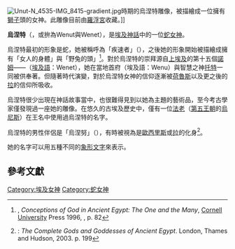 [[File:Unut-N_4535-IMG_8415-gradient.jpg|thumb]]時期的烏涅特雕像，被描繪成一位擁有[[獅子|獅子]]頭的女神。此雕像目前由[[羅浮宮|羅浮宮]]收藏。]]
{{hiero|烏涅特<ref name="wö">Wörterbuch, I., p.317</ref>|<hiero>wn:n-nw:t-I12</hiero>|align=right|era=egypt}}

'''烏涅特'''（{{lang-en|Unut}}，或拚為Wenut與Wenet），是[[埃及神話|埃及神話]]中的一位[[蛇|蛇]][[女神|女神]]。

烏涅特最初的形象是蛇，她被稱呼為「疾速者」（{{lang-en|The swift one}}），之後她的形象開始被描繪成擁有「女人的身體」與「野兔的頭」<ref>{{Link-en|埃里克·霍隆|Erik Hornung}}, ''Conceptions of God in Ancient Egypt: The One and the Many'', [[Cornell_University|Cornell University]] Press 1996, {{ISBN|0-8014-8384-0}}, p. 82</ref>。對於烏涅特的崇拜源自[[上埃及|上埃及]]的第十五個[[諾姆|諾姆]]——{{Link-en|野兔諾姆|Hare nome}}（[[埃及語|埃及語]]：Wenet），她在當地首府{{Link-en|赫爾莫波利斯|Hermopolis}}（埃及語：Wenu）與智慧之神[[托特|托特]]一同被供奉著。但隨著時代演變，對於烏涅特女神的信仰逐漸被[[荷魯斯|荷魯斯]]以及更之後的[[拉_(埃及神祇)|拉]]的信仰所吸收。

烏涅特很少出現在神話故事當中，也很難得見到以她為主題的藝術品，至今考古學家僅發現過一座她的雕像。在悠久的古埃及歷史中，僅有一位[[法老|法老]]（[[埃及第五王朝|第五王朝]]的[[烏尼斯|烏尼斯]]）在王名中使用過烏涅特的名字。

烏涅特的男性伴侶是「烏涅努」（{{lang-en|Wenenu}}），有時被視為是[[歐西里斯|歐西里斯]]或[[拉_(埃及神祇)|拉]]的化身<ref name="W199">{{Link-en|理查·H·威爾金森|Richard H. Wilkinson}}: ''The Complete Gods and Goddesses of Ancient Egypt''. London, Thames and Hudson, 2003. {{ISBN|978-0500051207}} p. 199</ref>。

她的名字可以用五種不同的[[聖書體|象形文字]]來表示。

== 參考文獻 ==
{{Commonscat|Unut}}
<references />

{{埃及神話}}
{{DEFAULTSORT:Unut}}
[[Category:埃及女神|Category:埃及女神]]
[[Category:蛇女神|Category:蛇女神]]
